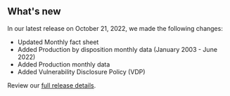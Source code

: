 ## What's new

In our latest release on October 21, 2022, we made the following changes:

- Updated <Link href="/fact-sheet" linkType="default">Monthly fact sheet</Link>
- Added <Link href="/downloads/production-by-disposition/" linkType="default">Production by disposition monthly data (January 2003 - June 2022)</Link>
- Added <Link href="/downloads/production-by-month/" linkType="default">Production monthly data</Link>
- Added <Link href="/vdp/" linkType="default">Vulnerability Disclosure Policy (VDP)</Link>

Review our [full release details](https://github.com/ONRR/nrrd/releases).

